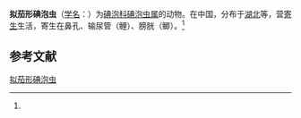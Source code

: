 {{Speciesbox
| name = 拟茄形碘泡虫
| status = 
| status_system = 
| image = 
| genus = Myxobolus
| species = paratoyamai
| authority = (Nie et Li, 1992)<ref name='id9646'>{{cite web| url =http://www.bioinfo.cn/db05/BjdwSpecies.php?action=view&id=9646| title =拟茄形碘泡虫| work =《中国动物物种编目数据库》| publisher =中国科学院微生物研究所| author =中国科学院动物研究所| accessdate =2009-04-16| deadurl =yes| archiveurl =https://web.archive.org/web/20160305041427/http://www.bioinfo.cn/db05/BjdwSpecies.php?action=view&id=9646| archivedate =2016-03-05}}</ref>
}}

'''拟茄形碘泡虫'''（[[学名|学名]]：{{lang|la|''Myxobolus paratoyamai''}}）为[[碘泡科|碘泡科]][[碘泡虫属|碘泡虫属]]的动物。在中国，分布于[[湖北|湖北]]等，营[[寄生|寄生]]生活，寄生在鼻孔、输尿管（鲤）、膀胱（鲫）。<ref name='id9646'/>

== 参考文献 ==
{{reflist}}

{{Wikispecies|Myxobolus paratoyamai}}
{{Taxonbar|from=Q11077489}}

[[Category:碘泡虫属|拟茄形碘泡虫]]


{{Cnidarian-stub}}